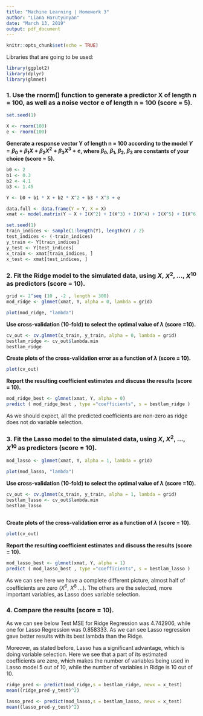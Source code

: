 ---
title: "Machine Learning | Homework 3"
author: "Liana Harutyunyan"
date: "March 13, 2019"
output: pdf_document
---

```{r setup, include=FALSE}
knitr::opts_chunk$set(echo = TRUE)
```

Libraries that are going to be used:

```{r message=FALSE}
library(ggplot2)
library(dplyr)
library(glmnet)
```


### 1. Use the rnorm() function to generate a predictor X of length n = 100, as well as a noise vector e of length n = 100 (score = 5).

```{r}
set.seed(1)

X <- rnorm(100)
e <- rnorm(100)
```

**Generate a response vector Y of length n = 100 according to the model $Y = \beta_0 + \beta_1 X + \beta_2 X^2 + \beta_3 X^3 + e$, where $\beta_0$, $\beta_1$, $\beta_2$, $\beta_3$ are constants of your choice (score = 5).**

```{r}
b0 <- 2
b1 <- 0.3
b2 <- 4.1
b3 <- 1.45

Y <- b0 + b1 * X + b2 * X^2 + b3 * X^3 + e

data.full <- data.frame(Y = Y, X = X)
xmat <- model.matrix(Y ~ X + I(X^2) + I(X^3) + I(X^4) + I(X^5) + I(X^6) + I(X^7) + I(X^8) + I(X^9) + I(X^10), data = data.full)[, -1]

set.seed(1)
train_indices <- sample(1:length(Y), length(Y) / 2) 
test_indices <- (-train_indices)
y_train <- Y[train_indices]
y_test <- Y[test_indices]
x_train <- xmat[train_indices, ]
x_test <- xmat[test_indices, ]
```

### 2. Fit the Ridge model to the simulated data, using $X$, $X^2$, ..., $X^10$ as predictors (score = 10). 

```{r}
grid <- 2^seq (10 , -2 , length = 300)
mod_ridge <- glmnet(xmat, Y, alpha = 0, lambda = grid)

plot(mod_ridge, "lambda")
```

**Use cross-validation (10-fold) to select the optimal value of $\lambda$ (score =10).**
```{r}
cv_out <- cv.glmnet(x_train, y_train, alpha = 0, lambda = grid)
bestlam_ridge <- cv_out$lambda.min
bestlam_ridge                                                     

```

**Create plots of the cross-validation error as a function of $\lambda$ (score = 10).** 
```{r}
plot(cv_out)
```

**Report the resulting coefficient estimates and discuss the results (score = 10).**

```{r}
mod_ridge_best <- glmnet(xmat, Y, alpha = 0)
predict ( mod_ridge_best , type ="coefficients", s = bestlam_ridge )
```

As we should expect, all the predicted coefficients are non-zero as ridge does not do variable selection.


### 3. Fit the Lasso model to the simulated data, using $X$, $X^2$, ..., $X^10$ as predictors (score = 10). 

```{r}
mod_lasso <- glmnet(xmat, Y, alpha = 1, lambda = grid)

plot(mod_lasso, "lambda")
```

**Use cross-validation (10-fold) to select the optimal value of $\lambda$ (score =10).**
```{r}
cv_out <- cv.glmnet(x_train, y_train, alpha = 1, lambda = grid)
bestlam_lasso <- cv_out$lambda.min
bestlam_lasso                                                     
                                     
```

**Create plots of the cross-validation error as a function of $\lambda$ (score = 10).** 
```{r}
plot(cv_out)
```


**Report the resulting coefficient estimates and discuss the results (score = 10).**

```{r}
mod_lasso_best <- glmnet(xmat, Y, alpha = 1)
predict ( mod_lasso_best , type ="coefficients", s = bestlam_lasso )
```
As we can see here we have a complete different picture, almost half of coefficients are zero ($X^6$, $X^8$ ...). The others are the selected, more important variables, as Lasso does variable selection.

### 4. Compare the results (score = 10).

As we can see below Test MSE for Ridge Regression was 4.742906, while one for Lasso Regression was 0.858333. As we can see Lasso regression gave better results with its best lambda than the Ridge.  

Moreover, as stated before, Lasso has a significant advantage, which is doing variable selection. Here we see that a part of its estimated coefficients are zero, which makes the number of variables being used in Lasso model 5 out of 10, while the number of variables in Ridge is 10 out of 10. 

```{r}
ridge_pred <- predict(mod_ridge,s = bestlam_ridge, newx = x_test)
mean((ridge_pred-y_test)^2)                                       
```

```{r}
lasso_pred <- predict(mod_lasso,s = bestlam_lasso, newx = x_test)
mean((lasso_pred-y_test)^2)  
```





